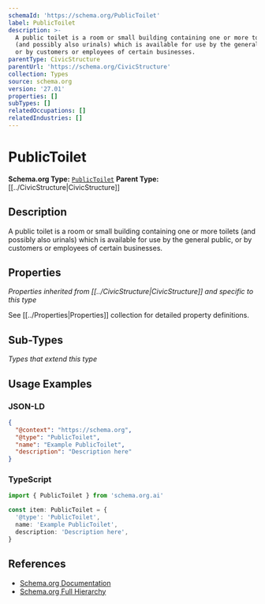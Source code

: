 ```yaml
---
schemaId: 'https://schema.org/PublicToilet'
label: PublicToilet
description: >-
  A public toilet is a room or small building containing one or more toilets
  (and possibly also urinals) which is available for use by the general public,
  or by customers or employees of certain businesses.
parentType: CivicStructure
parentUrl: 'https://schema.org/CivicStructure'
collection: Types
source: schema.org
version: '27.01'
properties: []
subTypes: []
relatedOccupations: []
relatedIndustries: []
---
```

# PublicToilet

**Schema.org Type:** [`PublicToilet`](https://schema.org/PublicToilet)
**Parent Type:** [[../CivicStructure|CivicStructure]]

## Description

A public toilet is a room or small building containing one or more toilets (and possibly also urinals) which is available for use by the general public, or by customers or employees of certain businesses.

## Properties

*Properties inherited from [[../CivicStructure|CivicStructure]] and specific to this type*

See [[../Properties|Properties]] collection for detailed property definitions.

## Sub-Types

*Types that extend this type*

## Usage Examples

### JSON-LD

```json
{
  "@context": "https://schema.org",
  "@type": "PublicToilet",
  "name": "Example PublicToilet",
  "description": "Description here"
}
```

### TypeScript

```typescript
import { PublicToilet } from 'schema.org.ai'

const item: PublicToilet = {
  '@type': 'PublicToilet',
  name: 'Example PublicToilet',
  description: 'Description here',
}
```

## References

- [Schema.org Documentation](https://schema.org/PublicToilet)
- [Schema.org Full Hierarchy](https://schema.org/docs/full.html)

